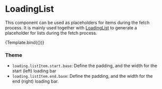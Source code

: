 

<Meta title="Components/Loading/LoadingListItem" component={LoadingListItem} />

# LoadingList

This component can be used as placeholders for items during the fetch process. It is mainly used together with [LoadingList](/docs/components-loading-loadinglist--default-story) to generate a placeholder for lists during the fetch process.


<Canvas>
  <Story name="Default">{Template.bind({})}</Story>
</Canvas>

### Theme

- `loading.listItem.start.base`: Define the padding, and the width for the start (left) loading bar
- `loading.listItem.end.base`: Define the padding, and the width for the end (right) loading bar.
